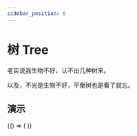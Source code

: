 ```yaml
---
sidebar_position: 6
---
```



# 树 Tree

老实说我生物不好，认不出几种树来。

以及，不光是生物不好，平衡树也是看了就忘。

## 演示

<BrowserOnly>
  {() => (<ThemeProvider>
    <Grid xGap={16} cols={2} style={{
      alignItems: 'flex-start'
    }}>
      <Grid yGap={16} cols={1}>
        <CodeBlock title="基础"
                   description={'好在这颗树不是活的，也不平衡。'}
                   code={String(BasicCode)}>
          <Basic />
        </CodeBlock>
        <CodeBlock title="多选节点"
                   description={'设置 `multiple` 来允许多选节点。'}
                   code={String(MultipleCode)}>
          <Multiple />
        </CodeBlock>
      </Grid>
      <Grid yGap={16} cols={1}>
        <CodeBlock title="自定义 key 和 label 的字段"
                   description={'后端会传来各种各样的数据。'}
                   code={String(CustomKeyAndLabelCode)}>
          <CustomKeyAndLabel />
        </CodeBlock>
      </Grid>
    </Grid>
  </ThemeProvider>)}
</BrowserOnly>